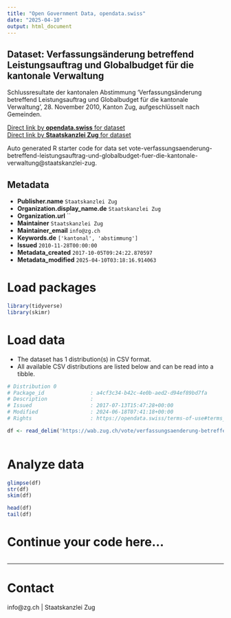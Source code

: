 ```yaml
---
title: "Open Government Data, opendata.swiss"
date: "2025-04-10"
output: html_document
---
```


## Dataset: Verfassungsänderung betreffend Leistungsauftrag und Globalbudget für die kantonale Verwaltung

Schlussresultate der kantonalen Abstimmung 'Verfassungsänderung betreffend Leistungsauftrag und Globalbudget für die kantonale Verwaltung', 28. November 2010, Kanton Zug, aufgeschlüsselt nach Gemeinden.

[Direct link by **opendata.swiss** for dataset](https://opendata.swiss/de/dataset/verfassungsanderung-betreffend-leistungsauftrag-und-globalbudget-fur-die-kantonale-verwaltung)<br>
[Direct link by **Staatskanzlei Zug** for dataset](https://wab.zug.ch/vote/verfassungsaenderung-betreffend-leistungsauftrag-und-globalbudget-fuer-die-kantonale-verwaltung/data)

Auto generated R starter code for data set vote-verfassungsaenderung-betreffend-leistungsauftrag-und-globalbudget-fuer-die-kantonale-verwaltung@staatskanzlei-zug.

## Metadata

- **Publisher.name** `Staatskanzlei Zug`
- **Organization.display_name.de** `Staatskanzlei Zug`
- **Organization.url** ``
- **Maintainer** `Staatskanzlei Zug`
- **Maintainer_email** `info@zg.ch`
- **Keywords.de** `['kantonal', 'abstimmung']`
- **Issued** `2010-11-28T00:00:00`
- **Metadata_created** `2017-10-05T09:24:22.870597`
- **Metadata_modified** `2025-04-10T03:18:16.914063`


# Load packages

```r

library(tidyverse)
library(skimr)

```

# Load data

-   The dataset has 1 distribution(s) in CSV format.
-   All available CSV distributions are listed below and can be read into a tibble.

```r

# Distribution 0
# Package_id               : a4cf3c34-b42c-4e0b-aed2-d94ef89bd7fa
# Description              : 
# Issued                   : 2017-07-13T15:47:28+00:00
# Modified                 : 2024-06-18T07:41:18+00:00
# Rights                   : https://opendata.swiss/terms-of-use#terms_by

df <- read_delim('https://wab.zug.ch/vote/verfassungsaenderung-betreffend-leistungsauftrag-und-globalbudget-fuer-die-kantonale-verwaltung/data-csv')



```

# Analyze data

```r

glimpse(df)
str(df)
skim(df)

head(df)
tail(df)

```

# Continue your code here...

```r

```

------------------------------------------------------------------------

# Contact

info@zg.ch | Staatskanzlei Zug

